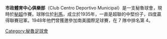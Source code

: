 {{noteTA|G1=football
|1=zh-hans:市政体育;zh-hant:市政體育;zh-hk:慕尼斯帕爾
|2=zh-hans:市政体育中心俱乐部;zh-hant:市政體育中心俱樂部;zh-hk:慕尼斯帕爾體育會}}
{{Infobox football club
| clubname   = 市政體育<br /> Deportivo Municipal
| image      = Deportivo Municipal.svg
| fullname   = 市政體育中心俱樂部<br>Club Centro Deportivo<br> Municipal
| nickname   = ''La Academia'',<br /> ''Muni'',<br /> ''Echa Muni'',<br /> ''Los Ediles'',<br /> ''La Franja'',<br /> ''El Cuadro de la Comuna''
| founded    = {{Start date and age|1935|7|27}}
| ground     = 
| capacity   = 
| chrtitle   = 主席
| chairman   = Samuel Astudillo León
| manager    = Tito Chumpitaz
| league     = [[秘魯足球甲級聯賽|秘魯足球甲級聯賽]]
| season     = 2019
| position   = 秘魯甲，第 16 位
| pattern_la1=|pattern_b1=_redrightsash|pattern_ra1=
| leftarm1=FFFFFF|body1=FFFFFF|rightarm1=FFFFFF|shorts1=191970|socks1=191970
| pattern_la2=_blue|pattern_b2=_redrightsash|pattern_ra2=_blue
| leftarm2=003399|body2=191970|rightarm2=003399|shorts2=191970|socks2=191970
}}

'''市政體育中心俱樂部'''（Club Centro Deportivo Municipal）是一支秘魯球會，現時於[[秘超|秘超]]作賽。球隊位於[[利馬|利馬]]，成立於1935年，一直是超聯的中堅份子，四度贏得聯賽冠軍。1948年他們曾獲邀參加南美國際足球賽，在 7 隊中排名第 4。

{{fc-stub}}

[[Category:秘魯足球會|Category:秘魯足球會]]